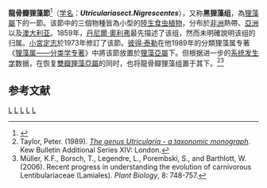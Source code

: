 {{noteTA
|G1=Carnivorous Plant
}}
{{Automatic Taxobox
| image = Utricularia warburgii.jpg
| image_caption = 瓦堡狸藻
| sectio = Nigrescentes
| authority = ([[Oliv.|Oliv.]]) [[小宮定志|Komiya]]
| type_species = [[長距狸藻|長距狸藻]] ''Utricularia caerulea''
| type_species_authority = [[卡尔·林奈|L.]]
| subdivision_ranks = [[物種|物種]]
| subdivision = 
*[[苞片狸藻|苞片狸藻]]<br/>''Utricularia bracteata''
*[[長距狸藻|長距狸藻]]<br/>''Utricularia caerulea''
*[[瓦堡狸藻|瓦堡狸藻]]<br/>''Utricularia warburgii''
| synonyms = 
*''Pelidnia''<br/><small>[[约翰·亨德利·伯恩哈特|Barnhart]]</small>
*''Utricularia'' <nowiki>'group'</nowiki> ''Nigrescentes''<br/><small>Oliv.</small>
}}

'''龍骨瓣狸藻節'''<ref>{{cite web | author = 趙怡姍 | work = 國立中山大學生物科學系 | url = http://etd.lib.nsysu.edu.tw/ETD-db/ETD-search/getfile?URN=etd-0128104-235544&filename=etd-0128104-235544.pdf | title = 台灣產狸藻科之分類研究 | accessdate = 2008-04-27 | archive-date = 2016-02-15 | archive-url = https://web.archive.org/web/20160215153509/http://etd.lib.nsysu.edu.tw/ETD-db/ETD-search/getfile?URN=etd-0128104-235544&filename=etd-0128104-235544.pdf | dead-url = no }}</ref>（[[学名|学名]]：'''''Utricularia'' sect. ''Nigrescentes'''''），又称'''黑狸藻组'''，為[[狸藻屬|狸藻屬]]下的一節。该節中的三個物種皆為小型的[[陆生植物|陸生]][[食虫植物|食虫植物]]，分布於[[非洲|非洲]]熱帶、[[亞洲|亞洲]]以及[[澳大利亚|澳大利亚]]。1859年，[[丹尼爾·奧利弗|丹尼爾·奧利弗]]最先描述了该组，然而未明確說明该组的归属。[[小宮定志|小宮定志]]於1973年修訂了该節。[[彼得·泰勒_(植物學家)|彼得·泰勒]]在他1989年的分類狸藻属专著《[[狸藻属——分类学专著|狸藻属——分类学专著]]》中將该節放置於[[狸藻亞屬|狸藻亞屬]]{{small|（''Utricularia''）}}下。但根据进一步的[[系统发生学|系统发生学]]数据，在恢复[[雙瓣狸藻亞屬|雙瓣狸藻亞屬]]{{small|（''Bivalvaria''）}}的同时，也将龍骨瓣狸藻组置于其下。<ref name="Taylor 1989">Taylor, Peter. (1989). ''[[狸藻属——分类学专著|The genus Utricularia - a taxonomic monograph]]''. Kew Bulletin Additional Series XIV: London.</ref><ref name="Muller et al. 2006">Müller, K.F., Borsch, T., Legendre, L., Porembski, S., and Barthlott, W. (2006). Recent progress in understanding the evolution of carnivorous Lentibulariaceae (Lamiales). ''Plant Biology'', 8: 748-757.</ref>

== 参考文献 ==
{{Reflist}}

{{Utricularia}}
{{Taxonbar|from=Q7903177}}

[[Category:狸藻屬|L]]
[[Category:非洲食虫植物|L]]
[[Category:亚洲食虫植物|L]]
[[Category:澳大利亚食虫植物|L]]
[[Category:龙骨瓣狸藻组|L]]


{{狸藻属小作品}}